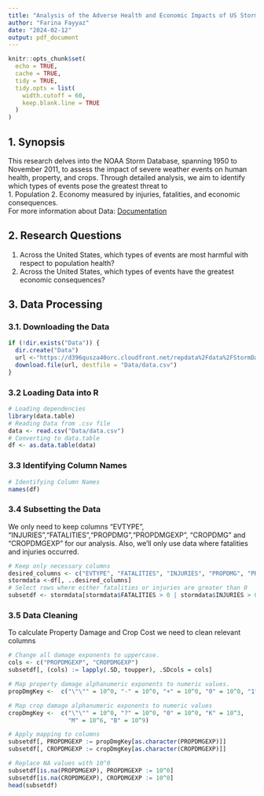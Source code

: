```yaml
---
title: "Analysis of the Adverse Health and Economic Impacts of US Storms"
author: "Farina Fayyaz"
date: "2024-02-12"
output: pdf_document
---
```


```r
knitr::opts_chunk$set(
  echo = TRUE,
  cache = TRUE,
  tidy = TRUE,
  tidy.opts = list(
    width.cutoff = 60,  
    keep.blank.line = TRUE
  )
)

```

## 1. Synopsis

This research delves into the NOAA Storm Database, spanning 1950 to November 2011, to assess the impact of severe weather events on human health, property, and crops. Through detailed analysis, we aim to identify which types of events pose the greatest threat to  
1. Population
2. Economy
measured by injuries, fatalities, and economic consequences.  
For more information about Data: [Documentation](https://github.com/FarinaFayyaz/datasciencecoursera/tree/main/05.%20Reproducible%20Research/Course%20Project%202)

## 2. Research Questions
1. Across the United States, which types of events are most harmful with respect to population health?  
2. Across the United States, which types of events have the greatest economic consequences?

## 3. Data Processing

### 3.1. Downloading the Data

```r
if (!dir.exists("Data")) {
  dir.create("Data")
  url <-"https://d396qusza40orc.cloudfront.net/repdata%2Fdata%2FStormData.csv.bz2"
  download.file(url, destfile = "Data/data.csv")
}
```

### 3.2 Loading Data into R

```r
# Loading dependencies
library(data.table)
# Reading Data from .csv file
data <- read.csv("Data/data.csv")
# Converting to data.table
df <- as.data.table(data)
```

### 3.3 Identifying Column Names

```r
# Identifying Column Names
names(df)
```

### 3.4 Subsetting the Data

We only need to keep columns "EVTYPE", "INJURIES","FATALITIES","PROPDMG","PROPDMGEXP",
"CROPDMG" and "CROPDMGEXP" for our analysis. Also, we'll only use data where fatalities and injuries occurred.

```r
# Keep only necessary columns
desired_columns <- c("EVTYPE", "FATALITIES", "INJURIES", "PROPDMG", "PROPDMGEXP", "CROPDMG", "CROPDMGEXP")
stormdata <-df[, ..desired_columns]
# Select rows where either fatalities or injuries are greater than 0
subsetdf <- stormdata[stormdata$FATALITIES > 0 | stormdata$INJURIES > 0, ]
```

### 3.5 Data Cleaning

To calculate Property Damage and Crop Cost we need to clean relevant columns

```r

# Change all damage exponents to uppercase.
cols <- c("PROPDMGEXP", "CROPDMGEXP")
subsetdf[, (cols) := lapply(.SD, toupper), .SDcols = cols]

# Map property damage alphanumeric exponents to numeric values.
propDmgKey <-  c("\"\"" = 10^0, "-" = 10^0, "+" = 10^0, "0" = 10^0, "1" = 10^1, "2" = 10^2, "3" = 10^3, "4" = 10^4, "5" = 10^5, "6" = 10^6,"7" = 10^7, "8" = 10^8, "9" = 10^9, "H" = 10^2, "K" = 10^3,"M" = 10^6, "B" = 10^9)

# Map crop damage alphanumeric exponents to numeric values
cropDmgKey <-  c("\"\"" = 10^0, "?" = 10^0, "0" = 10^0, "K" = 10^3,
                 "M" = 10^6, "B" = 10^9)

# Apply mapping to columns
subsetdf[, PROPDMGEXP := propDmgKey[as.character(PROPDMGEXP)]]
subsetdf[, CROPDMGEXP := cropDmgKey[as.character(CROPDMGEXP)]]

# Replace NA values with 10^0
subsetdf[is.na(PROPDMGEXP), PROPDMGEXP := 10^0]
subsetdf[is.na(CROPDMGEXP), CROPDMGEXP := 10^0]
head(subsetdf)
```
